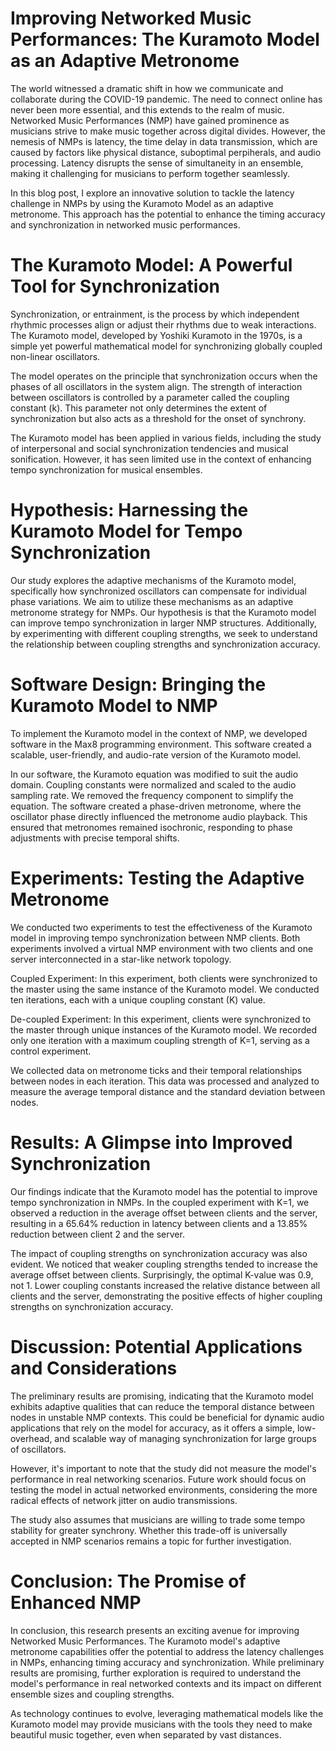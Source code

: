 # Improving Networked Music Performances: The Kuramoto Model as an Adaptive Metronome

The world witnessed a dramatic shift in how we communicate and collaborate during the COVID-19 pandemic. The need to connect online has never been more essential, and this extends to the realm of music. Networked Music Performances (NMP) have gained prominence as musicians strive to make music together across digital divides. However, the nemesis of NMPs is latency, the time delay in data transmission, which are caused by factors like physical distance, suboptimal perpiherals, and audio processing. Latency disrupts the sense of simultaneity in an ensemble, making it challenging for musicians to perform together seamlessly.

In this blog post, I explore an innovative solution to tackle the latency challenge in NMPs by using the Kuramoto Model as an adaptive metronome. This approach has the potential to enhance the timing accuracy and synchronization in networked music performances.

# The Kuramoto Model: A Powerful Tool for Synchronization

Synchronization, or entrainment, is the process by which independent rhythmic processes align or adjust their rhythms due to weak interactions. The Kuramoto model, developed by Yoshiki Kuramoto in the 1970s, is a simple yet powerful mathematical model for synchronizing globally coupled non-linear oscillators.

The model operates on the principle that synchronization occurs when the phases of all oscillators in the system align. The strength of interaction between oscillators is controlled by a parameter called the coupling constant (k). This parameter not only determines the extent of synchronization but also acts as a threshold for the onset of synchrony.

The Kuramoto model has been applied in various fields, including the study of interpersonal and social synchronization tendencies and musical sonification. However, it has seen limited use in the context of enhancing tempo synchronization for musical ensembles.

# Hypothesis: Harnessing the Kuramoto Model for Tempo Synchronization

Our study explores the adaptive mechanisms of the Kuramoto model, specifically how synchronized oscillators can compensate for individual phase variations. We aim to utilize these mechanisms as an adaptive metronome strategy for NMPs. Our hypothesis is that the Kuramoto model can improve tempo synchronization in larger NMP structures. Additionally, by experimenting with different coupling strengths, we seek to understand the relationship between coupling strengths and synchronization accuracy.

# Software Design: Bringing the Kuramoto Model to NMP

To implement the Kuramoto model in the context of NMP, we developed software in the Max8 programming environment. This software created a scalable, user-friendly, and audio-rate version of the Kuramoto model.

In our software, the Kuramoto equation was modified to suit the audio domain. Coupling constants were normalized and scaled to the audio sampling rate. We removed the frequency component to simplify the equation. The software created a phase-driven metronome, where the oscillator phase directly influenced the metronome audio playback. This ensured that metronomes remained isochronic, responding to phase adjustments with precise temporal shifts.

# Experiments: Testing the Adaptive Metronome

We conducted two experiments to test the effectiveness of the Kuramoto model in improving tempo synchronization between NMP clients. Both experiments involved a virtual NMP environment with two clients and one server interconnected in a star-like network topology.

Coupled Experiment: In this experiment, both clients were synchronized to the master using the same instance of the Kuramoto model. We conducted ten iterations, each with a unique coupling constant (K) value.

De-coupled Experiment: In this experiment, clients were synchronized to the master through unique instances of the Kuramoto model. We recorded only one iteration with a maximum coupling strength of K=1, serving as a control experiment.

We collected data on metronome ticks and their temporal relationships between nodes in each iteration. This data was processed and analyzed to measure the average temporal distance and the standard deviation between nodes.

# Results: A Glimpse into Improved Synchronization

Our findings indicate that the Kuramoto model has the potential to improve tempo synchronization in NMPs. In the coupled experiment with K=1, we observed a reduction in the average offset between clients and the server, resulting in a 65.64% reduction in latency between clients and a 13.85% reduction between client 2 and the server.

The impact of coupling strengths on synchronization accuracy was also evident. We noticed that weaker coupling strengths tended to increase the average offset between clients. Surprisingly, the optimal K-value was 0.9, not 1. Lower coupling constants increased the relative distance between all clients and the server, demonstrating the positive effects of higher coupling strengths on synchronization accuracy.

# Discussion: Potential Applications and Considerations

The preliminary results are promising, indicating that the Kuramoto model exhibits adaptive qualities that can reduce the temporal distance between nodes in unstable NMP contexts. This could be beneficial for dynamic audio applications that rely on the model for accuracy, as it offers a simple, low-overhead, and scalable way of managing synchronization for large groups of oscillators.

However, it's important to note that the study did not measure the model's performance in real networking scenarios. Future work should focus on testing the model in actual networked environments, considering the more radical effects of network jitter on audio transmissions.

The study also assumes that musicians are willing to trade some tempo stability for greater synchrony. Whether this trade-off is universally accepted in NMP scenarios remains a topic for further investigation.

# Conclusion: The Promise of Enhanced NMP

In conclusion, this research presents an exciting avenue for improving Networked Music Performances. The Kuramoto model's adaptive metronome capabilities offer the potential to address the latency challenges in NMPs, enhancing timing accuracy and synchronization. While preliminary results are promising, further exploration is required to understand the model's performance in real networked contexts and its impact on different ensemble sizes and coupling strengths.

As technology continues to evolve, leveraging mathematical models like the Kuramoto model may provide musicians with the tools they need to make beautiful music together, even when separated by vast distances.
